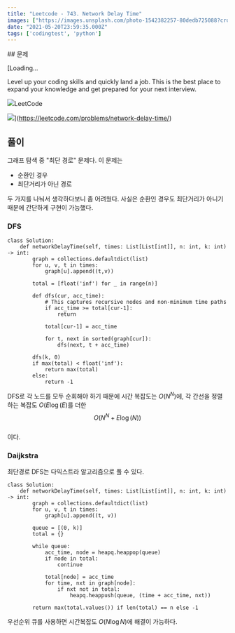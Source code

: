 ```yaml
---
title: "Leetcode - 743. Network Delay Time"
images: ["https://images.unsplash.com/photo-1542382257-80dedb725088?crop=entropy&cs=tinysrgb&fit=max&fm=jpg&ixid=MnwxMTc3M3wwfDF8c2VhcmNofDN8fG5ldHdvcmt8ZW58MHx8fHwxNjIxNTU3ODk5&ixlib=rb-1.2.1&q=80&w=2000"]
date: "2021-05-20T23:59:35.000Z"
tags: ['codingtest', 'python']
---
```


<TOCInline toc={props.toc} asDisclosure />
## 문제

[Loading...

Level up your coding skills and quickly land a job. This is the best place to expand your knowledge and get prepared for your next interview.

![](https://leetcode.com/favicon-192x192.png)LeetCode

![](https://leetcode.com/static/images/LeetCode_Sharing.png)](https://leetcode.com/problems/network-delay-time/)

## 풀이

그래프 탐색 중 "최단 경로" 문제다. 이 문제는

* 순환인 경우
* 최단거리가 아닌 경로

두 가지를 나눠서 생각하다보니 좀 어려웠다. 사실은 순환인 경우도 최단거리가 아니기 때문에 간단하게 구현이 가능했다.

### DFS

```
class Solution:
    def networkDelayTime(self, times: List[List[int]], n: int, k: int) -> int:
        graph = collections.defaultdict(list)
        for u, v, t in times:
            graph[u].append((t,v))
            
        total = [float('inf') for _ in range(n)]
        
        def dfs(cur, acc_time):
            # This captures recursive nodes and non-minimum time paths
            if acc_time >= total[cur-1]:
                return
            
            total[cur-1] = acc_time
            
            for t, next in sorted(graph[cur]):
                dfs(next, t + acc_time)
                
        dfs(k, 0)
        if max(total) < float('inf'):
            return max(total)
        else:
            return -1
```

DFS로 각 노드를 모두 순회해야 하기 때문에 시간 복잡도는 $O(N^N)$에, 각 간선을 정렬하는 복잡도 $O(E\log(E)$를 더한  
$$  
O(N^N+E\log(N))  
$$  
이다.

### Daijkstra

최단경로 DFS는 다익스트라 알고리즘으로 풀 수 있다.

```
class Solution:
    def networkDelayTime(self, times: List[List[int]], n: int, k: int) -> int:
        graph = collections.defaultdict(list)
        for u, v, t in times:
            graph[u].append((t, v))

        queue = [(0, k)]
        total = {}

        while queue:
            acc_time, node = heapq.heappop(queue)
            if node in total:
                continue

            total[node] = acc_time
            for time, nxt in graph[node]:
                if nxt not in total:
                    heapq.heappush(queue, (time + acc_time, nxt))

        return max(total.values()) if len(total) == n else -1
```

우선순위 큐를 사용하면 시간복잡도 $O(N\log{N})$에 해결이 가능하다.
